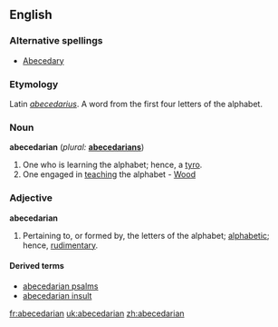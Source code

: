 {{Wikisource1911Enc|Abecedarians}}
==English==

===Alternative spellings===
*[[Abecedary]]

===Etymology===
Latin ''[[abecedarius]]''. A word from the first four letters of the alphabet.

===Noun===
'''abecedarian'''  (''plural:'' '''[[abecedarians]]''')
#One who is learning the alphabet; hence, a [[tyro]].
#One engaged in [[teaching]] the alphabet - [[Wood]]

===Adjective===
'''abecedarian'''
#Pertaining to, or formed by, the letters of the alphabet; [[alphabetic]]; hence, [[rudimentary]].

====Derived terms====
*[[abecedarian psalms]]
*[[abecedarian insult]]

[[fr:abecedarian]]
[[uk:abecedarian]]
[[zh:abecedarian]]